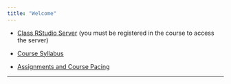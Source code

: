 ```yaml
---
title: "Welcome"
---
```


* [Class RStudio Server](https://mathr.appstate.edu) (you must be registered in the course to access the server)

* [Course Syllabus](./Syllabus/SyllabusSTT3850F2024.html)

* [Assignments and Course Pacing](./CoursePacing/CoursePacingF2024H.html)

***
